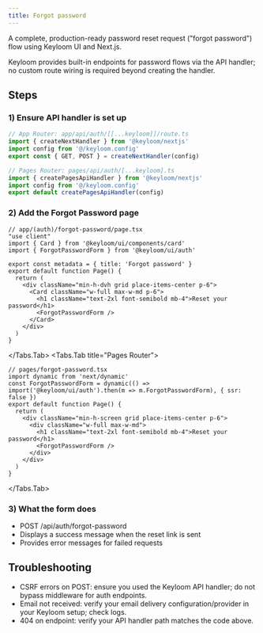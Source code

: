 ```yaml
---
title: Forgot password
---
```





A complete, production-ready password reset request ("forgot password") flow using Keyloom UI and Next.js.

<Callout>
Keyloom provides built-in endpoints for password flows via the API handler; no custom route wiring is required beyond creating the handler.
</Callout>

## Steps

<Steps>

### 1) Ensure API handler is set up

```ts
// App Router: app/api/auth/[[...keyloom]]/route.ts
import { createNextHandler } from '@keyloom/nextjs'
import config from '@/keyloom.config'
export const { GET, POST } = createNextHandler(config)
```

```ts
// Pages Router: pages/api/auth/[...keyloom].ts
import { createPagesApiHandler } from '@keyloom/nextjs'
import config from '@/keyloom.config'
export default createPagesApiHandler(config)
```

### 2) Add the Forgot Password page

<Tabs>
<Tabs.Tab title="App Router">

```tsx
// app/(auth)/forgot-password/page.tsx
"use client"
import { Card } from '@keyloom/ui/components/card'
import { ForgotPasswordForm } from '@keyloom/ui/auth'

export const metadata = { title: 'Forgot password' }
export default function Page() {
  return (
    <div className="min-h-dvh grid place-items-center p-6">
      <Card className="w-full max-w-md p-6">
        <h1 className="text-2xl font-semibold mb-4">Reset your password</h1>
        <ForgotPasswordForm />
      </Card>
    </div>
  )
}
```

</Tabs.Tab>
<Tabs.Tab title="Pages Router">

```tsx
// pages/forgot-password.tsx
import dynamic from 'next/dynamic'
const ForgotPasswordForm = dynamic(() => import('@keyloom/ui/auth').then(m => m.ForgotPasswordForm), { ssr: false })
export default function Page() {
  return (
    <div className="min-h-screen grid place-items-center p-6">
      <div className="w-full max-w-md">
        <h1 className="text-2xl font-semibold mb-4">Reset your password</h1>
        <ForgotPasswordForm />
      </div>
    </div>
  )
}
```

</Tabs.Tab>
</Tabs>

### 3) What the form does

- POST /api/auth/forgot-password
- Displays a success message when the reset link is sent
- Provides error messages for failed requests

</Steps>

## Troubleshooting

- CSRF errors on POST: ensure you used the Keyloom API handler; do not bypass middleware for auth endpoints.
- Email not received: verify your email delivery configuration/provider in your Keyloom setup; check logs.
- 404 on endpoint: verify your API handler path matches the code above.

